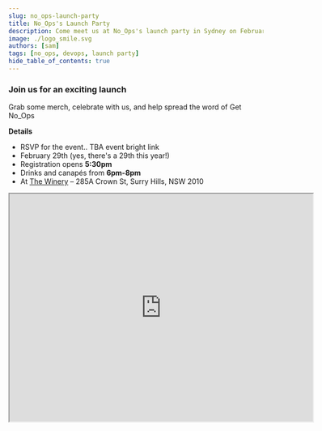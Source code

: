 ```yaml
---
slug: no_ops-launch-party
title: No_Ops's Launch Party
description: Come meet us at No_Ops's launch party in Sydney on February 29th!
image: ./logo_smile.svg
authors: [sam]
tags: [no_ops, devops, launch party]
hide_table_of_contents: true
---
```


### Join us for an exciting launch

Grab some merch, celebrate with us, and help spread the word of Get No_Ops

**Details**

- RSVP for the event.. TBA event bright link
- February 29th (yes, there's a 29th this year!)
- Registration opens **5:30pm**
- Drinks and canapés from **6pm-8pm**
- At [The Winery](https://thewinerysurryhills.com.au/) – 285A Crown St, Surry Hills, NSW 2010


<div style={{ textAlign: "center" }}>

<div style={{ height: "16px" }} />

<iframe
	src="https://www.google.com/maps/embed?pb=!1m18!1m12!1m3!1d3312.3161788963703!2d151.21427690000002!3d-33.88151!2m3!1f0!2f0!3f0!3m2!1i1024!2i768!4f13.1!3m3!1m2!1s0x6b12afd5d338e2b5%3A0x613ecafa37097004!2s285A%20Crown%20St%2C%20Surry%20Hills%20NSW%202010!5e0!3m2!1sen!2sau!4v1706675535471!5m2!1sen!2sau"
	width="600"
	height="450"
	style={{ border: 0 }}
	allowfullscreen=""
	loading="lazy"
	referrerpolicy="no-referrer-when-downgrade"
/>

<div style={{ height: "64px" }} />

![No_Ops](logo_smile.svg)

</div>
